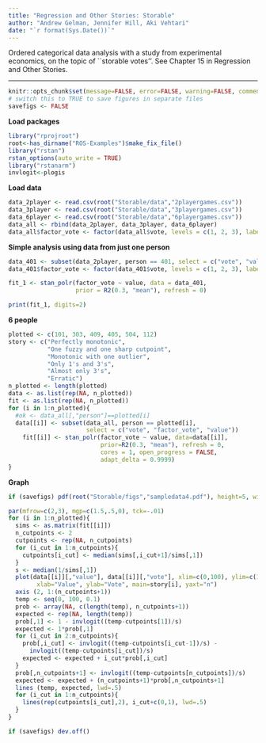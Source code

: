 ```yaml
---
title: "Regression and Other Stories: Storable"
author: "Andrew Gelman, Jennifer Hill, Aki Vehtari"
date: "`r format(Sys.Date())`"
---
```

Ordered categorical data analysis with a study from experimental
economics, on the topic of ``storable votes''. See Chapter 15 in
Regression and Other Stories.

-------------


```r
knitr::opts_chunk$set(message=FALSE, error=FALSE, warning=FALSE, comment=NA)
# switch this to TRUE to save figures in separate files
savefigs <- FALSE
```

**Load packages**

```r
library("rprojroot")
root<-has_dirname("ROS-Examples")$make_fix_file()
library("rstan")
rstan_options(auto_write = TRUE)
library("rstanarm")
invlogit<-plogis
```

**Load data**

```r
data_2player <- read.csv(root("Storable/data","2playergames.csv"))
data_3player <- read.csv(root("Storable/data","3playergames.csv"))
data_6player <- read.csv(root("Storable/data","6playergames.csv"))
data_all <- rbind(data_2player, data_3player, data_6player)
data_all$factor_vote <- factor(data_all$vote, levels = c(1, 2, 3), labels = c("1", "2", "3"), ordered=TRUE)
```

**Simple analysis using data from just one person**

```r
data_401 <- subset(data_2player, person == 401, select = c("vote", "value"))
data_401$factor_vote <- factor(data_401$vote, levels = c(1, 2, 3), labels = c("1", "2", "3"), ordered=TRUE)
```
```r
fit_1 <- stan_polr(factor_vote ~ value, data = data_401,
                   prior = R2(0.3, "mean"), refresh = 0)
```
```r
print(fit_1, digits=2)
```

**6 people**

```r
plotted <- c(101, 303, 409, 405, 504, 112)
story <- c("Perfectly monotonic",
           "One fuzzy and one sharp cutpoint",
           "Monotonic with one outlier",
           "Only 1's and 3's",
           "Almost only 3's",
           "Erratic")
n_plotted <- length(plotted)
data <- as.list(rep(NA, n_plotted))
fit <- as.list(rep(NA, n_plotted))
for (i in 1:n_plotted){
  #ok <- data_all[,"person"]==plotted[i]
  data[[i]] <- subset(data_all, person == plotted[i], 
                      select = c("vote", "factor_vote", "value"))
    fit[[i]] <- stan_polr(factor_vote ~ value, data=data[[i]],
                          prior=R2(0.3, "mean"), refresh = 0,
                          cores = 1, open_progress = FALSE,
                          adapt_delta = 0.9999)
}
```

**Graph**

```r
if (savefigs) pdf(root("Storable/figs","sampledata4.pdf"), height=5, width=8)
```
```r
par(mfrow=c(2,3), mgp=c(1.5,.5,0), tck=-.01)
for (i in 1:n_plotted){
  sims <- as.matrix(fit[[i]])
  n_cutpoints <- 2
  cutpoints <- rep(NA, n_cutpoints)
  for (i_cut in 1:n_cutpoints){
    cutpoints[i_cut] <- median(sims[,i_cut+1]/sims[,1])
  }
  s <- median(1/sims[,1])
  plot(data[[i]][,"value"], data[[i]][,"vote"], xlim=c(0,100), ylim=c(1,3),
        xlab="Value", ylab="Vote", main=story[i], yaxt="n")
  axis (2, 1:(n_cutpoints+1))
  temp <- seq(0, 100, 0.1)
  prob <- array(NA, c(length(temp), n_cutpoints+1))
  expected <- rep(NA, length(temp))
  prob[,1] <- 1 - invlogit((temp-cutpoints[1])/s)
  expected <- 1*prob[,1]
  for (i_cut in 2:n_cutpoints){
    prob[,i_cut] <- invlogit((temp-cutpoints[i_cut-1])/s) -
      invlogit((temp-cutpoints[i_cut])/s)
    expected <- expected + i_cut*prob[,i_cut]
  }
  prob[,n_cutpoints+1] <- invlogit((temp-cutpoints[n_cutpoints])/s)
  expected <- expected + (n_cutpoints+1)*prob[,n_cutpoints+1]
  lines (temp, expected, lwd=.5)
  for (i_cut in 1:n_cutpoints){
    lines(rep(cutpoints[i_cut],2), i_cut+c(0,1), lwd=.5)
  }
}
```
```r
if (savefigs) dev.off()
```

